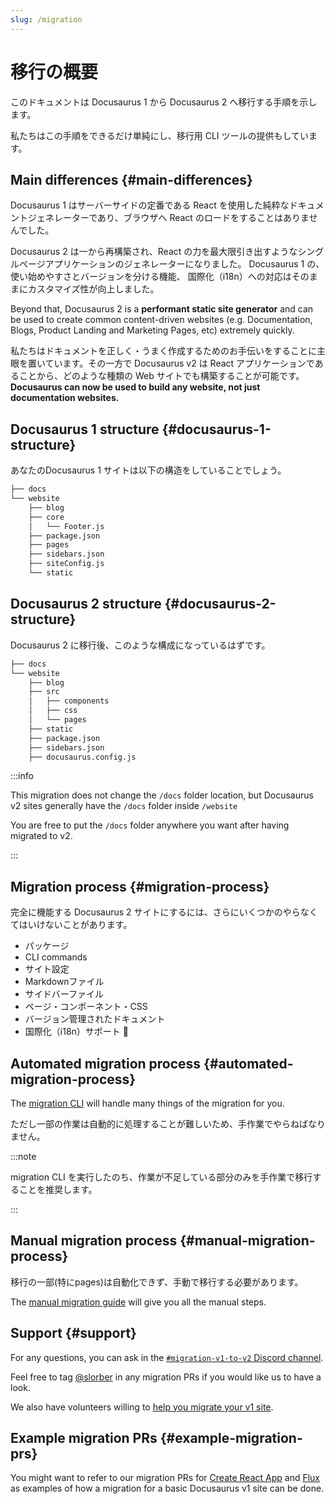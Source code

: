 ```yaml
---
slug: /migration
---
```


# 移行の概要

このドキュメントは Docusaurus 1 から Docusaurus 2 へ移行する手順を示します。

私たちはこの手順をできるだけ単純にし、移行用 CLI ツールの提供もしています。

## Main differences {#main-differences}

Docusaurus 1 はサーバーサイドの定番である React を使用した純粋なドキュメントジェネレーターであり、ブラウザへ React のロードをすることはありませんでした。

Docusaurus 2 は一から再構築され、React の力を最大限引き出すようなシングルページアプリケーションのジェネレーターになりました。 Docusaurus 1 の、使い始めやすさとバージョンを分ける機能、 国際化（i18n）への対応はそのままにカスタマイズ性が向上しました。

Beyond that, Docusaurus 2 is a **performant static site generator** and can be used to create common content-driven websites (e.g. Documentation, Blogs, Product Landing and Marketing Pages, etc) extremely quickly.

私たちはドキュメントを正しく・うまく作成するためのお手伝いをすることに主眼を置いています。その一方で Docusaurus v2 は React アプリケーションであることから、どのような種類の Web サイトでも構築することが可能です。 **Docusaurus can now be used to build any website, not just documentation websites.**

## Docusaurus 1 structure {#docusaurus-1-structure}

あなたのDocusaurus 1 サイトは以下の構造をしていることでしょう。

```bash
├── docs
└── website
    ├── blog
    ├── core
    │   └── Footer.js
    ├── package.json
    ├── pages
    ├── sidebars.json
    ├── siteConfig.js
    └── static
```

## Docusaurus 2 structure {#docusaurus-2-structure}

Docusaurus 2 に移行後、このような構成になっているはずです。

```sh
├── docs
└── website
    ├── blog
    ├── src
    │   ├── components
    │   ├── css
    │   └── pages
    ├── static
    ├── package.json
    ├── sidebars.json
    ├── docusaurus.config.js
```

:::info

This migration does not change the `/docs` folder location, but Docusaurus v2 sites generally have the `/docs` folder inside `/website`

You are free to put the `/docs` folder anywhere you want after having migrated to v2.

:::

## Migration process {#migration-process}

完全に機能する Docusaurus 2 サイトにするには、さらにいくつかのやらなくてはいけないことがあります。

- パッケージ
- CLI commands
- サイト設定
- Markdownファイル
- サイドバーファイル
- ページ・コンポーネント・CSS
- バージョン管理されたドキュメント
- 国際化（i18n）サポート 🚧

## Automated migration process {#automated-migration-process}

The [migration CLI](./migration-automated.mdx) will handle many things of the migration for you.

ただし一部の作業は自動的に処理することが難しいため、手作業でやらねばなりません。

:::note

migration CLI を実行したのち、作業が不足している部分のみを手作業で移行することを推奨します。

:::

## Manual migration process {#manual-migration-process}

移行の一部(特にpages)は自動化できず、手動で移行する必要があります。

The [manual migration guide](./migration-manual.mdx) will give you all the manual steps.

## Support {#support}

For any questions, you can ask in the [`#migration-v1-to-v2` Discord channel](https://discord.gg/C3P6CxMMxY).

Feel free to tag [@slorber](https://github.com/slorber) in any migration PRs if you would like us to have a look.

We also have volunteers willing to [help you migrate your v1 site](https://github.com/facebook/docusaurus/issues/1834).

## Example migration PRs {#example-migration-prs}

You might want to refer to our migration PRs for [Create React App](https://github.com/facebook/create-react-app/pull/7785) and [Flux](https://github.com/facebook/flux/pull/471) as examples of how a migration for a basic Docusaurus v1 site can be done.
